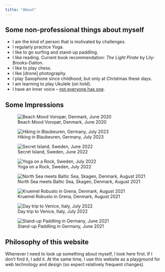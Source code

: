 ```yaml
---
title: "About"
---
```


## Some non-professional things about myself

- I am the kind of person that is motivated by challenges.
- I regularly practice Yoga.
- I like to go surfing and stand-up paddling.
- I like reading. Current book recommendation: *The Light Pirate* by Lily-Brooks-Dalton.
- I like to play chess. 
- I like [drone] photography.
- I play Saxophone since childhood, but only at Christmas these days.
- I am learning to play Ukulele (on hold).
- I have an inner voice -- [not everyone has one](https://www.technologynetworks.com/neuroscience/news/how-do-you-think-take-the-survey-338421).

## Some Impressions

![Beach Mood Voropør, Denmark, June 2020](images/2020-07-Denmark-beach-mood-Voropor.jpeg)

![Hiking in Blaubeuren, Germany, July 2023](images/2023-07-Germany_hiking-in-Blaubeuren.jpeg)

![Secret Island, Sweden, June 2022](images/2022-06-Sweden_secret-island_Spatz-1_LG.jpg)

![Yoga on a Rock, Sweden, July 2022](images/2022-07-Sweden_yoga-on-a-rock_Spatz-1_LG.jpg)

![North Sea meets Baltic Sea, Skagen, Denmark, August 2021](images/2021-08-Denmark_North-Sea-meets-Baltic-Sea_LG.jpeg)

![Kruemel Robusto in Grena, Denmark, August 2021](images/2021-08-Denmark-Grena_Kruemel-Robusto_LG.jpeg)

![Day trip to Venice, Italy, July 2022](images/2022-07-Italy_day-trip-to-Venice_LG.jpeg)

![Stand-up Paddling in Germany, June 2021](images/2021-06-Germany-SUP.jpeg)


## Philosophy of this website

Whenever I need to look up something about myself, I look here first.  If I
don't find it, I add it. At the same time, I use this website as a playground
for web technology and design (so expect relatively frequent changes).

